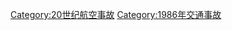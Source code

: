 {{Year by category
|m=1
|c=9
|d=8
|y=6
|cat=航空事故
|sortkey=航空事故
|parent=20世纪航空事故
|subcat=1986年交通事故
}}

[[Category:20世纪航空事故|Category:20世纪航空事故]]
[[Category:1986年交通事故|Category:1986年交通事故]]